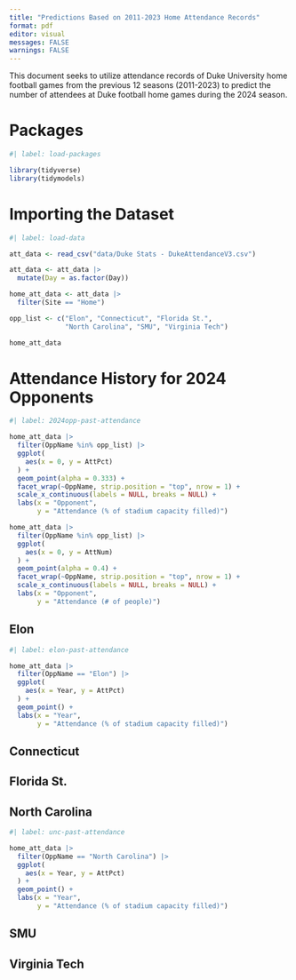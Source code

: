 ```yaml
---
title: "Predictions Based on 2011-2023 Home Attendance Records"
format: pdf
editor: visual
messages: FALSE
warnings: FALSE
---
```


This document seeks to utilize attendance records of Duke University home football games from the previous 12 seasons (2011-2023) to predict the number of attendees at Duke football home games during the 2024 season.

# Packages

```r
#| label: load-packages

library(tidyverse)
library(tidymodels)

```

# Importing the Dataset

```r
#| label: load-data

att_data <- read_csv("data/Duke Stats - DukeAttendanceV3.csv")

att_data <- att_data |>
  mutate(Day = as.factor(Day))

home_att_data <- att_data |>
  filter(Site == "Home")

opp_list <- c("Elon", "Connecticut", "Florida St.",
              "North Carolina", "SMU", "Virginia Tech")

home_att_data

```

# Attendance History for 2024 Opponents

```r
#| label: 2024opp-past-attendance

home_att_data |>
  filter(OppName %in% opp_list) |>
  ggplot(
    aes(x = 0, y = AttPct)
  ) +
  geom_point(alpha = 0.333) +
  facet_wrap(~OppName, strip.position = "top", nrow = 1) +
  scale_x_continuous(labels = NULL, breaks = NULL) +
  labs(x = "Opponent",
       y = "Attendance (% of stadium capacity filled)")

home_att_data |>
  filter(OppName %in% opp_list) |>
  ggplot(
    aes(x = 0, y = AttNum)
  ) +
  geom_point(alpha = 0.4) +
  facet_wrap(~OppName, strip.position = "top", nrow = 1) +
  scale_x_continuous(labels = NULL, breaks = NULL) +
  labs(x = "Opponent",
       y = "Attendance (# of people)")

```

## Elon

```r
#| label: elon-past-attendance

home_att_data |>
  filter(OppName == "Elon") |>
  ggplot(
    aes(x = Year, y = AttPct)
  ) +
  geom_point() +
  labs(x = "Year",
       y = "Attendance (% of stadium capacity filled)")
```

## Connecticut

## Florida St.

## North Carolina

```r
#| label: unc-past-attendance

home_att_data |>
  filter(OppName == "North Carolina") |>
  ggplot(
    aes(x = Year, y = AttPct)
  ) +
  geom_point() +
  labs(x = "Year",
       y = "Attendance (% of stadium capacity filled)")
```

## SMU

## Virginia Tech
